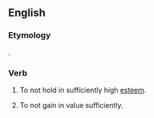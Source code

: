==English==

===Etymology===
{{prefix|en|under|appreciate}}.

===Verb===
{{en-verb|underappreciat}}
# {{lb|en|transitive}} To not hold in sufficiently high [[esteem]].
# {{lb|en|intransitive}} To not gain in value sufficiently.